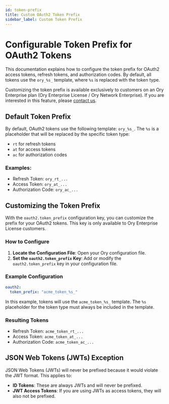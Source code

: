 ```yaml
---
id: token-prefix
title: Custom OAuth2 Token Prefix
sidebar_label: Custom Token Prefix
---
```


# Configurable Token Prefix for OAuth2 Tokens

This documentation explains how to configure the token prefix for OAuth2 access tokens, refresh tokens, and authorization codes.
By default, all tokens use the `ory_%s_` template, where `%s` is replaced with the token type.

Customizing the token prefix is available exclusively to customers on an Ory Enterprise plan (Ory Enterprise License / Ory Network
Enterprise). If you are interested in this feature, please [contact us](https://www.ory.sh/contact).

## Default Token Prefix

By default, OAuth2 tokens use the following template: `ory_%s_`. The `%s` is a placeholder that will be replaced by the specific
token type:

- `rt` for refresh tokens
- `at` for access tokens
- `ac` for authorization codes

### Examples:

- Refresh Token: `ory_rt_...`
- Access Token: `ory_at_...`
- Authorization Code: `ory_ac_...`

## Customizing the Token Prefix

With the `oauth2.token_prefix` configuration key, you can customize the prefix for your OAuth2 tokens. This key is only available
to Ory Enterprise License customers.

### How to Configure

1. **Locate the Configuration File**: Open your Ory configuration file.
2. **Set the `oauth2.token_prefix` Key**: Add or modify the `oauth2.token_prefix` key in your configuration file.

### Example Configuration

```yaml
oauth2:
  token_prefix: "acme_token_%s_"
```

In this example, tokens will use the `acme_token_%s_` template. The `%s` placeholder for the token type must always be included in
the template.

### Resulting Tokens

- Refresh Token: `acme_token_rt_...`
- Access Token: `acme_token_at_...`
- Authorization Code: `acme_token_ac_...`

## JSON Web Tokens (JWTs) Exception

JSON Web Tokens (JWTs) will never be prefixed because it would violate the JWT format. This applies to:

- **ID Tokens**: These are always JWTs and will never be prefixed.
- **JWT Access Tokens**: If you are using JWTs as access tokens, they will also not be prefixed.
